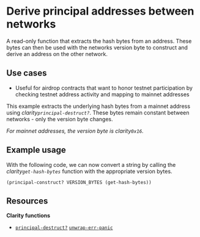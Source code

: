 # Derive principal addresses between networks

A read-only function that extracts the hash bytes from an address. These bytes can then be used with the networks version byte to construct and derive an address on the other network.

## Use cases

- Useful for airdrop contracts that want to honor testnet participation by checking testnet address activity and mapping to mainnet addresses

This example extracts the underlying hash bytes from a mainnet address using _clarity`principal-destruct?`_. These bytes remain constant between networks - only the version byte changes.

_For mainnet addresses, the version byte is _clarity`0x16`_._

## Example usage

With the following code, we can now convert a string by calling the <HoverLink href="hover:get-hash-bytes">_clarity`get-hash-bytes`_</HoverLink> function with the appropriate version bytes.

```clarity -cn
(principal-construct? VERSION_BYTES (get-hash-bytes))
```

## Resources

**Clarity functions**

- [`principal-destruct?`](/stacks/clarity/functions/principal-destruct) [`unwrap-err-panic`](/stacks/clarity/functions/unwrap-err-panic)
